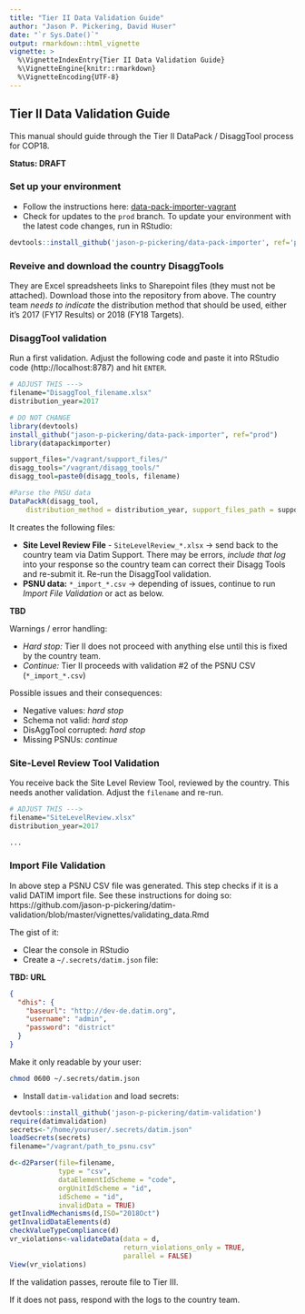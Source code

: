 ```yaml
---
title: "Tier II Data Validation Guide"
author: "Jason P. Pickering, David Huser"
date: "`r Sys.Date()`"
output: rmarkdown::html_vignette
vignette: >
  %\VignetteIndexEntry{Tier II Data Validation Guide}
  %\VignetteEngine{knitr::rmarkdown}
  %\VignetteEncoding{UTF-8}
---
```


## Tier II Data Validation Guide

This manual should guide through the Tier II DataPack / DisaggTool process for COP18.

**Status: DRAFT**

### Set up your environment

- Follow the instructions here: [data-pack-importer-vagrant](https://github.com/davidhuser/data-pack-importer-vagrant)
- Check for updates to the `prod` branch. To update your environment with the latest code changes, run in RStudio:

```r
devtools::install_github('jason-p-pickering/data-pack-importer', ref='prod')
```

### Reveive and download the country DisaggTools

They are Excel spreadsheets links to Sharepoint files (they must not be attached). Download those into the repository from above. The country team *needs to indicate* the distribution method that should be used, either it's 2017 (FY17 Results) or 2018 (FY18 Targets).

### DisaggTool validation

Run a first validation. Adjust the following code and paste it into RStudio code (http://localhost:8787) and hit `ENTER`.

```r
# ADJUST THIS --->
filename="DisaggTool_filename.xlsx"
distribution_year=2017

# DO NOT CHANGE
library(devtools)
install_github("jason-p-pickering/data-pack-importer", ref="prod")
library(datapackimporter)

support_files="/vagrant/support_files/"
disagg_tools="/vagrant/disagg_tools/"
disagg_tool=paste0(disagg_tools, filename)

#Parse the PNSU data
DataPackR(disagg_tool, 
	distribution_method = distribution_year, support_files_path = support_files)
```

It creates the following files:

- **Site Level Review File** - `SiteLevelReview_*.xlsx` -> send back to the country team via Datim Support. There may be errors, *include that log* into your response so the country team can correct their Disagg Tools and re-submit it. Re-run the DisaggTool validation.
- **PSNU data:** `*_import_*.csv` -> depending of issues, continue to run _Import File Validation_ or act as below.


**TBD**

Warnings / error handling:

- *Hard stop:* Tier II does not proceed with anything else until this is fixed by the country team.
- *Continue:* Tier II proceeds with validation #2 of the PSNU CSV (`*_import_*.csv`)

Possible issues and their consequences:

- Negative values: *hard stop*
- Schema not valid: *hard stop*
- DisAggTool corrupted: *hard stop*
- Missing PSNUs: *continue*

### Site-Level Review Tool Validation

You receive back the Site Level Review Tool, reviewed by the country. This needs another validation. Adjust the `filename` and re-run.

```r
# ADJUST THIS --->
filename="SiteLevelReview.xlsx"
distribution_year=2017

...

```

### Import File Validation

In above step a PSNU CSV file was generated. This step checks if it is a valid DATIM import file. See these instructions for doing so: https://github.com/jason-p-pickering/datim-validation/blob/master/vignettes/validating_data.Rmd

The gist of it:

- Clear the console in RStudio
- Create a `~/.secrets/datim.json` file:

**TBD: URL**

```json
{
  "dhis": {
    "baseurl": "http://dev-de.datim.org",
    "username": "admin",
    "password": "district"
  }
}
```

Make it only readable by your user:

```bash
chmod 0600 ~/.secrets/datim.json
```

- Install `datim-validation` and load secrets:

```r
devtools::install_github('jason-p-pickering/datim-validation')
require(datimvalidation)
secrets<-"/home/youruser/.secrets/datim.json"
loadSecrets(secrets)
filename="/vagrant/path_to_psnu.csv"
```

```r
d<-d2Parser(file=filename,
			type = "csv",
            dataElementIdScheme = "code",
            orgUnitIdScheme = "id",
            idScheme = "id",
            invalidData = TRUE)
getInvalidMechanisms(d,ISO="2018Oct")
getInvalidDataElements(d)
checkValueTypeCompliance(d)
vr_violations<-validateData(data = d,
                            return_violations_only = TRUE,
                            parallel = FALSE)
View(vr_violations)

```

If the validation passes, reroute file to Tier III.

If it does not pass, respond with the logs to the country team.
